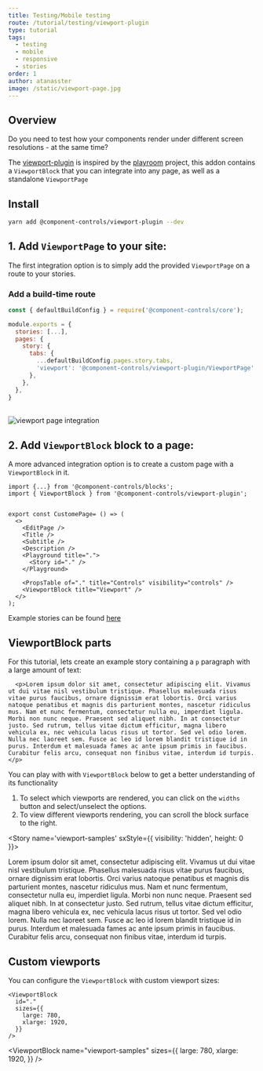```yaml
---
title: Testing/Mobile testing
route: /tutorial/testing/viewport-plugin
type: tutorial
tags:
  - testing
  - mobile
  - responsive
  - stories
order: 1
author: atanasster
image: /static/viewport-page.jpg
---
```


## Overview

Do you need to test how your components render under different screen resolutions - at the same time?

The [viewport-plugin](https://github.com/ccontrols/component-controls/tree/master/plugins/viewport-plugin) is inspired by the [playroom](https://github.com/seek-oss/playroom) project, this addon contains a `ViewportBlock` that you can integrate into any page, as well as a standalone `ViewportPage`

## Install

```sh
yarn add @component-controls/viewport-plugin --dev
```

## 1. Add `ViewportPage` to your site:

The first integration option is to simply add the provided `ViewportPage` on a route to your stories.

### Add a build-time route

```js:title=.config/buildtime.js
const { defaultBuildConfig } = require('@component-controls/core');

module.exports = {
  stories: [...],
  pages: {
    story: {
      tabs: {
        ...defaultBuildConfig.pages.story.tabs, 
        'viewport': '@component-controls/viewport-plugin/ViewportPage'
      },
    },  
  },
}  
```

<br />

<img alt="viewport page integration" title="viewport page" src={viewportPageImg} />

<br />

## 2. Add `ViewportBlock` block to a page:

A more advanced integration option is to create a custom page with a `ViewportBlock` in it.

```
import {...} from '@component-controls/blocks';
import { ViewportBlock } from '@component-controls/viewport-plugin';


export const CustomePage= () => (
  <>
    <EditPage />
    <Title />
    <Subtitle />
    <Description />
    <Playground title=".">
      <Story id="." />
    </Playground>

    <PropsTable of="." title="Controls" visibility="controls" />
    <ViewportBlock title="Viewport" />
  </>
);
```

Example stories can be found [here](https://component-controls.com/api/plugins-viewportblock--overview)

## ViewportBlock parts

For this tutorial, lets create an example story containing a `p` paragraph with a large amount of text:

```
  <p>Lorem ipsum dolor sit amet, consectetur adipiscing elit. Vivamus ut dui vitae nisl vestibulum tristique. Phasellus malesuada risus vitae purus faucibus, ornare dignissim erat lobortis. Orci varius natoque penatibus et magnis dis parturient montes, nascetur ridiculus mus. Nam et nunc fermentum, consectetur nulla eu, imperdiet ligula. Morbi non nunc neque. Praesent sed aliquet nibh. In at consectetur justo. Sed rutrum, tellus vitae dictum efficitur, magna libero vehicula ex, nec vehicula lacus risus ut tortor. Sed vel odio lorem. Nulla nec laoreet sem. Fusce ac leo id lorem blandit tristique id in purus. Interdum et malesuada fames ac ante ipsum primis in faucibus. Curabitur felis arcu, consequat non finibus vitae, interdum id turpis.</p>
```

You can play with with `ViewportBlock` below to get a better understanding of its functionality

1. To select which viewports are rendered, you can click on the `widths` button and select/unselect the options.
2. To view different viewports rendering, you can scroll the block surface to the right.

<ViewportBlock title='Viewport' name="viewport-samples" />

<Story name='viewport-samples' sxStyle={{ visibility: 'hidden', height: 0 }}>
  <p>
    Lorem ipsum dolor sit amet, consectetur adipiscing elit. Vivamus ut dui vitae nisl vestibulum tristique. Phasellus malesuada risus vitae purus faucibus, ornare dignissim erat lobortis. Orci varius natoque penatibus et magnis dis parturient montes, nascetur ridiculus mus. Nam et nunc fermentum, consectetur nulla eu, imperdiet ligula. Morbi non nunc neque. Praesent sed aliquet nibh. In at consectetur justo. Sed rutrum, tellus vitae dictum efficitur, magna libero vehicula ex, nec vehicula lacus risus ut tortor. Sed vel odio lorem. Nulla nec laoreet sem. Fusce ac leo id lorem blandit tristique id in purus. Interdum et malesuada fames ac ante ipsum primis in faucibus. Curabitur felis arcu, consequat non finibus vitae, interdum id turpis.
  </p>
</Story>

## Custom viewports

You can configure the `ViewportBlock` with custom viewport sizes:
```
<ViewportBlock
  id="." 
  sizes={{
    large: 780,
    xlarge: 1920,
  }}
/>
``` 

<ViewportBlock
  name="viewport-samples"
  sizes={{
    large: 780,
    xlarge: 1920,
  }}
/>